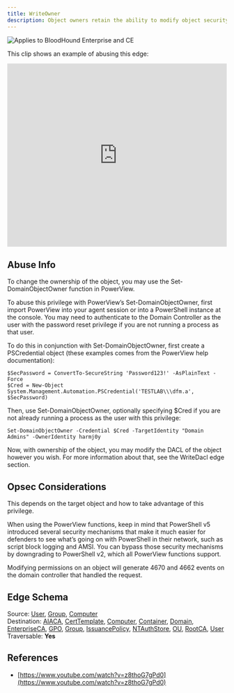 ---
title: WriteOwner
description: Object owners retain the ability to modify object security descriptors, regardless of permissions on the object’s DACL.
---

<img noZoom src="/assets/enterprise-AND-community-edition-pill-tag.svg" alt="Applies to BloodHound Enterprise and CE"/>

This clip shows an example of abusing this edge:

<iframe id="youtube-2475" frameborder="0" allowfullscreen="" allow="accelerometer; autoplay; clipboard-write; encrypted-media; gyroscope; picture-in-picture; web-share" referrerpolicy="strict-origin-when-cross-origin" title="Player for 2 11 BloodHound Head to Tail Andy Robbins Rohan Vazarkar" width="100%" height="420" src="https://www.youtube.com/embed/fqYoOoghqdE?autoplay=0&amp;controls=0&amp;disablekb=1&amp;playsinline=1&amp;cc_load_policy=0&amp;cc_lang_pref=auto&amp" data-gtm-yt-inspected-6="true"></iframe>

## Abuse Info

To change the ownership of the object, you may use the Set-DomainObjectOwner function in PowerView.

To abuse this privilege with PowerView’s Set-DomainObjectOwner, first import PowerView into your agent session or into a PowerShell instance at the console. You may need to authenticate to the Domain Controller as the user with the password reset privilege if you are not running a process as that user.

To do this in conjunction with Set-DomainObjectOwner, first create a PSCredential object (these examples comes from the PowerView help documentation):
```
$SecPassword = ConvertTo-SecureString 'Password123!' -AsPlainText -Force
$Cred = New-Object System.Management.Automation.PSCredential('TESTLAB\\\dfm.a', $SecPassword)
```

Then, use Set-DomainObjectOwner, optionally specifying $Cred if you are not already running a process as the user with this privilege:
```
Set-DomainObjectOwner -Credential $Cred -TargetIdentity "Domain Admins" -OwnerIdentity harmj0y
```

Now, with ownership of the object, you may modify the DACL of the object however you wish. For more information about that, see the WriteDacl edge section.

## Opsec Considerations

This depends on the target object and how to take advantage of this privilege.

When using the PowerView functions, keep in mind that PowerShell v5 introduced several security mechanisms that make it much easier for defenders to see what’s going on with PowerShell in their network, such as script block logging and AMSI. You can bypass those security mechanisms by downgrading to PowerShell v2, which all PowerView functions support.

Modifying permissions on an object will generate 4670 and 4662 events on the domain controller that handled the request.

## Edge Schema

Source: [User](https://github.com/SpecterOps/bloodhound-docs/blob/main//resources/nodes/user), [Group](https://github.com/SpecterOps/bloodhound-docs/blob/main//resources/nodes/group), [Computer](https://github.com/SpecterOps/bloodhound-docs/blob/main//resources/nodes/computer)   
Destination: [AIACA](https://github.com/SpecterOps/bloodhound-docs/blob/main//resources/nodes/aiaca), [CertTemplate](https://github.com/SpecterOps/bloodhound-docs/blob/main//resources/nodes/cert-template), [Computer](https://github.com/SpecterOps/bloodhound-docs/blob/main//resources/nodes/computer), [Container](https://github.com/SpecterOps/bloodhound-docs/blob/main//resources/nodes/container), [Domain](https://github.com/SpecterOps/bloodhound-docs/blob/main//resources/nodes/domain), [EnterpriseCA](https://github.com/SpecterOps/bloodhound-docs/blob/main//resources/nodes/enterprise-ca), [GPO](https://github.com/SpecterOps/bloodhound-docs/blob/main//resources/nodes/GPO), [Group](https://github.com/SpecterOps/bloodhound-docs/blob/main//resources/nodes/group), [IssuancePolicy](https://github.com/SpecterOps/bloodhound-docs/blob/main//resources/nodes/issuance-policy), [NTAuthStore](https://github.com/SpecterOps/bloodhound-docs/blob/main//resources/nodes/nt-auth-store), [OU](https://github.com/SpecterOps/bloodhound-docs/blob/main//resources/nodes/ou), [RootCA](https://github.com/SpecterOps/bloodhound-docs/blob/main//resources/nodes/root-ca), [User](https://github.com/SpecterOps/bloodhound-docs/blob/main//resources/nodes/user)  
Traversable: **Yes**  

## References

* [https://www.youtube.com/watch?v=z8thoG7gPd0](https://www.youtube.com/watch?v=z8thoG7gPd0)
